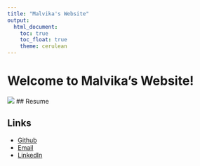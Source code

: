```yaml
---
title: "Malvika's Website"
output: 
  html_document:
    toc: true
    toc_float: true
    theme: cerulean
---
```


# Welcome to Malvika's Website!

![](https://media.giphy.com/media/drXGoW1iudhKw/giphy.gif)
## Resume


## Links

* [Github](https://github.com/msv2137)
* [Email](mailto:msv2137@cumc.columbia.edu)
* [LinkedIn](https://www.linkedin.com/in/malvikavenkataraman/) 